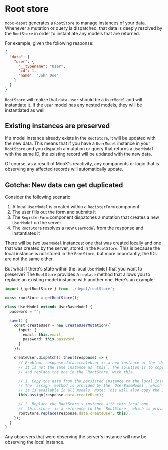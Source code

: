 
# Root store

`mobx-depot` generates a `RootStore` to manage instances of your data. Whenever a mutation or query is dispatched,
that data is deeply resolved by the `RootStore` in order to instantiate any models that are returned.

For example, given the following response:

```json
{
  "data": {
    "user": {
      "__typename": "User",
      "id": 1,
      "name": "John Doe"
    }
  }
}
```

`RootStore` will realize that `data.user` should be a `UserModel` and will instantiate it. If the `User` model
has any nested models, they will be instantiated as well.

## Existing instances are preserved

If a model instance already exists in the `RootStore`, it will be updated with the new data. This means that
if you have a `UserModel` instance in your `RootStore` and you dispatch a mutation or query that returns a `UserModel`
with the same ID, the existing record will be updated with the new data.

Of course, as a result of MobX's reactivity, any components or logic that is observing any affected records will
automatically update.

## Gotcha: New data can get duplicated

Consider the following scenario:

1. A local `UserModel` is created within a `RegisterForm` component
2. The user fills out the form and submits it
3. The `RegisterForm` component dispatches a mutation that creates a new `UserModel` on the server
4. The `RootStore` resolves a new `UserModel` from the response and instantiates it

There will be two `UserModel` instances: one that was created locally and one that was
created by the server, stored in the `RootStore`. This is because the local instance is not stored in the `RootStore`,
but more importantly, the IDs are not the same either.

But what if there's state within the local `UserModel` that you want to preserve? The `RootStore` provides a `replace`
method that allows you to replace an existing model instance with another one. Here's an example:

```ts
import { getRootStore } from './depot/rootStore';

const rootStore = getRootStore();

class UserModel extends UserBaseModel {
  password = "";

  save() {
    const createUser = new CreateUserMutation({
      input: {
        email: this.email,
        password: this.password
      }
    });

    createUser.dispatch().then((response) => {
      // Problem: response.data.createUser is a new instance of the `UserModel` that the `RootStore` resolved.
      // It is not the same instance as `this`. The solution is to copy the data from the server's instance,
      // and replace the one in the `RootStore` with this.

      // 1. Copy the data from the persisted instance to the local instance.
      // The `assign` method is provided by the `UserBaseModel`, which is generated by `mobx-depot`.
      // It is available in all models. Note: This will also copy the ID of the server's instance.
      this.assign(response.data.createUser);

      // 2. Replace the RootStore's instance with this local one.
      // `this.store` is a reference to the `RootStore`, which is provided by the `UserBaseModel`.
      rootStore.replace(response.data.createUser, this);
    });
  }
}
```

Any observers that were observing the server's instance will now be observing the local instance.
